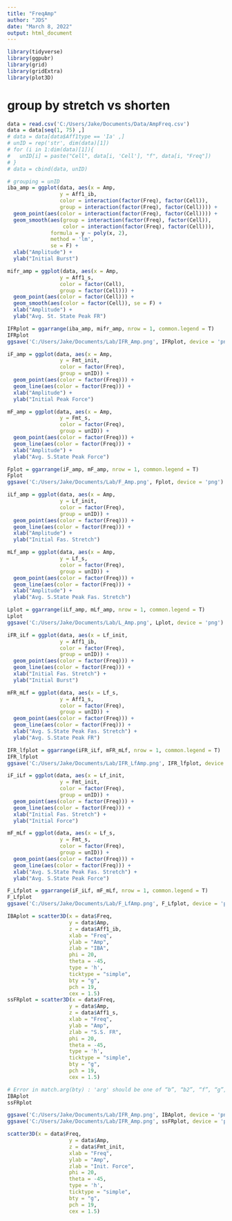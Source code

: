 ```yaml
---
title: "FreqAmp"
author: "JDS"
date: "March 8, 2022"
output: html_document
---
```


```r
library(tidyverse)
library(ggpubr)
library(grid)
library(gridExtra)
library(plot3D)
```

# group by stretch vs shorten

```r
data = read.csv('C:/Users/Jake/Documents/Data/AmpFreq.csv')
data = data[seq(1, 75) ,]
# data = data[data$Aff1type == 'Ia' ,]
# unID = rep('str', dim(data)[1])
# for (i in 1:dim(data)[1]){
#   unID[i] = paste("Cell", data[i, 'Cell'], "f", data[i, "Freq"])
# }
# data = cbind(data, unID)
```

```r
# grouping = unID
iba_amp = ggplot(data, aes(x = Amp,
                 y = Aff1_ib,
                 color = interaction(factor(Freq), factor(Cell)),
                 group = interaction(factor(Freq), factor(Cell)))) +
  geom_point(aes(color = interaction(factor(Freq), factor(Cell)))) +
  geom_smooth(aes(group = interaction(factor(Freq), factor(Cell)), 
                  color = interaction(factor(Freq), factor(Cell))), 
              formula = y ~ poly(x, 2),
              method = 'lm', 
              se = F) +
  xlab("Amplitude") +
  ylab("Initial Burst")

mifr_amp = ggplot(data, aes(x = Amp,
                 y = Aff1_s,
                 color = factor(Cell), 
                 group = factor(Cell))) +
  geom_point(aes(color = factor(Cell))) +
  geom_smooth(aes(color = factor(Cell)), se = F) +
  xlab("Amplitude") +
  ylab("Avg. St. State Peak FR")

IFRplot = ggarrange(iba_amp, mifr_amp, nrow = 1, common.legend = T)
IFRplot
ggsave('C:/Users/Jake/Documents/Lab/IFR_Amp.png', IFRplot, device = 'png')
```

```r
iF_amp = ggplot(data, aes(x = Amp,
                 y = Fmt_init,
                 color = factor(Freq), 
                 group = unID)) +
  geom_point(aes(color = factor(Freq))) +
  geom_line(aes(color = factor(Freq))) +
  xlab("Amplitude") +
  ylab("Initial Peak Force")

mF_amp = ggplot(data, aes(x = Amp,
                 y = Fmt_s,
                 color = factor(Freq), 
                 group = unID)) +
  geom_point(aes(color = factor(Freq))) +
  geom_line(aes(color = factor(Freq))) +
  xlab("Amplitude") +
  ylab("Avg. S.State Peak Force")

Fplot = ggarrange(iF_amp, mF_amp, nrow = 1, common.legend = T)
Fplot
ggsave('C:/Users/Jake/Documents/Lab/F_Amp.png', Fplot, device = 'png')
```

```r
iLf_amp = ggplot(data, aes(x = Amp,
                 y = Lf_init,
                 color = factor(Freq), 
                 group = unID)) +
  geom_point(aes(color = factor(Freq))) +
  geom_line(aes(color = factor(Freq))) +
  xlab("Amplitude") +
  ylab("Initial Fas. Stretch")

mLf_amp = ggplot(data, aes(x = Amp,
                 y = Lf_s,
                 color = factor(Freq), 
                 group = unID)) +
  geom_point(aes(color = factor(Freq))) +
  geom_line(aes(color = factor(Freq))) +
  xlab("Amplitude") +
  ylab("Avg. S.State Peak Fas. Stretch")

Lplot = ggarrange(iLf_amp, mLf_amp, nrow = 1, common.legend = T)
Lplot
ggsave('C:/Users/Jake/Documents/Lab/L_Amp.png', Lplot, device = 'png')
```

```r
iFR_iLf = ggplot(data, aes(x = Lf_init,
                 y = Aff1_ib,
                 color = factor(Freq), 
                 group = unID)) +
  geom_point(aes(color = factor(Freq))) +
  geom_line(aes(color = factor(Freq))) +
  xlab("Initial Fas. Stretch") +
  ylab("Initial Burst")

mFR_mLf = ggplot(data, aes(x = Lf_s,
                 y = Aff1_s,
                 color = factor(Freq), 
                 group = unID)) +
  geom_point(aes(color = factor(Freq))) +
  geom_line(aes(color = factor(Freq))) +
  xlab("Avg. S.State Peak Fas. Stretch") +
  ylab("Avg. S.State Peak FR")

IFR_lfplot = ggarrange(iFR_iLf, mFR_mLf, nrow = 1, common.legend = T)
IFR_lfplot
ggsave('C:/Users/Jake/Documents/Lab/IFR_LfAmp.png', IFR_lfplot, device = 'png')
```


```r
iF_iLf = ggplot(data, aes(x = Lf_init,
                 y = Fmt_init,
                 color = factor(Freq), 
                 group = unID)) +
  geom_point(aes(color = factor(Freq))) +
  geom_line(aes(color = factor(Freq))) +
  xlab("Initial Fas. Stretch") +
  ylab("Initial Force")

mF_mLf = ggplot(data, aes(x = Lf_s,
                 y = Fmt_s,
                 color = factor(Freq), 
                 group = unID)) +
  geom_point(aes(color = factor(Freq))) +
  geom_line(aes(color = factor(Freq))) +
  xlab("Avg. S.State Peak Fas. Stretch") +
  ylab("Avg. S.State Peak Force")

F_Lfplot = ggarrange(iF_iLf, mF_mLf, nrow = 1, common.legend = T)
F_Lfplot
ggsave('C:/Users/Jake/Documents/Lab/F_LfAmp.png', F_Lfplot, device = 'png')
```

```r
IBAplot = scatter3D(x = data$Freq,
                    y = data$Amp, 
                    z = data$Aff1_ib,
                    xlab = "Freq",
                    ylab = "Amp",
                    zlab = "IBA",
                    phi = 20,
                    theta = -45,
                    type = 'h',
                    ticktype = "simple",
                    bty = "g",
                    pch = 19,
                    cex = 1.5)
ssFRplot = scatter3D(x = data$Freq,
                    y = data$Amp, 
                    z = data$Aff1_s,
                    xlab = "Freq",
                    ylab = "Amp",
                    zlab = "S.S. FR",
                    phi = 20,
                    theta = -45,
                    type = 'h',
                    ticktype = "simple",
                    bty = "g",
                    pch = 19,
                    cex = 1.5)

# Error in match.arg(bty) : 'arg' should be one of “b”, “b2”, “f”, “g”, “bl”, “bl2”, “u”, “n”
IBAplot
ssFRplot

ggsave('C:/Users/Jake/Documents/Lab/IFR_Amp.png', IBAplot, device = 'png')
ggsave('C:/Users/Jake/Documents/Lab/IFR_Amp.png', ssFRplot, device = 'png')
```


```r
scatter3D(x = data$Freq,
                    y = data$Amp, 
                    z = data$Fmt_init,
                    xlab = "Freq",
                    ylab = "Amp",
                    zlab = "Init. Force",
                    phi = 20,
                    theta = -45,
                    type = 'h',
                    ticktype = "simple",
                    bty = "g",
                    pch = 19,
                    cex = 1.5)
```


